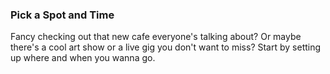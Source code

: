 ### Pick a Spot and Time

Fancy checking out that new cafe everyone's talking about? Or maybe there's a cool art show or a live gig you don't want to miss? Start by setting up where and when you wanna go.
